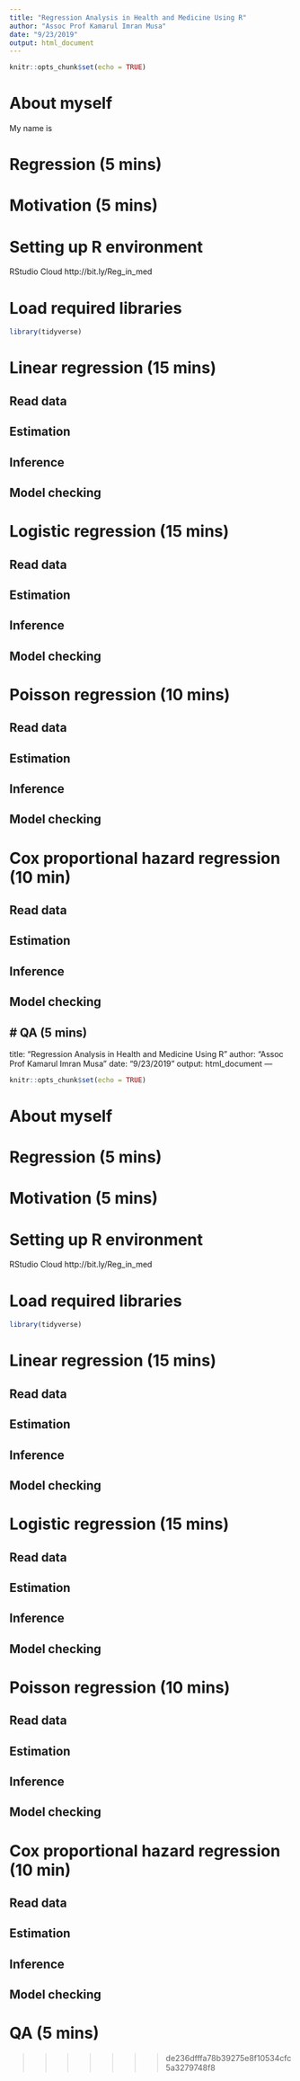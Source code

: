```yaml
---
title: "Regression Analysis in Health and Medicine Using R"
author: "Assoc Prof Kamarul Imran Musa"
date: "9/23/2019"
output: html_document
---
```


```r
knitr::opts_chunk$set(echo = TRUE)
```


# About myself

My name is 

# Regression (5 mins)

# Motivation (5 mins)

# Setting up R environment

RStudio Cloud http://bit.ly/Reg_in_med

# Load required libraries

```r
library(tidyverse)
```


# Linear regression (15 mins)

## Read data

## Estimation

## Inference

## Model checking

# Logistic regression (15 mins)

## Read data

## Estimation

## Inference

## Model checking

# Poisson regression (10 mins)

## Read data

## Estimation

## Inference

## Model checking

# Cox proportional hazard regression (10 min)

## Read data

## Estimation

## Inference

## Model checking

# QA (5 mins)
---
title: "Regression Analysis in Health and Medicine Using R"
author: "Assoc Prof Kamarul Imran Musa"
date: "9/23/2019"
output: html_document
---

```r
knitr::opts_chunk$set(echo = TRUE)
```


# About myself

# Regression (5 mins)

# Motivation (5 mins)

# Setting up R environment

RStudio Cloud http://bit.ly/Reg_in_med

# Load required libraries

```r
library(tidyverse)
```


# Linear regression (15 mins)

## Read data

## Estimation

## Inference

## Model checking

# Logistic regression (15 mins)

## Read data

## Estimation

## Inference

## Model checking

# Poisson regression (10 mins)

## Read data

## Estimation

## Inference

## Model checking

# Cox proportional hazard regression (10 min)

## Read data

## Estimation

## Inference

## Model checking

# QA (5 mins)
>>>>>>> de236dfffa78b39275e8f10534cfc5a3279748f8
